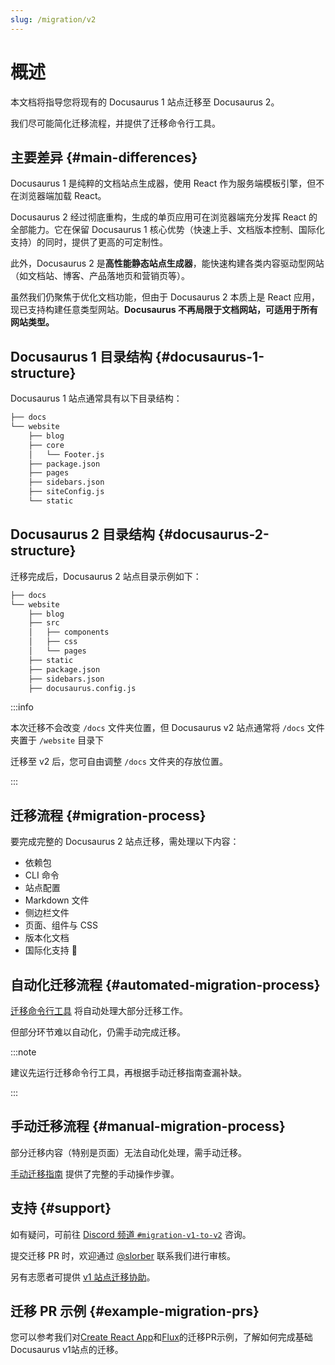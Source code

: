 ```yaml
---
slug: /migration/v2
---
```


# 概述

本文档将指导您将现有的 Docusaurus 1 站点迁移至 Docusaurus 2。

我们尽可能简化迁移流程，并提供了迁移命令行工具。

## 主要差异 {#main-differences}

Docusaurus 1 是纯粹的文档站点生成器，使用 React 作为服务端模板引擎，但不在浏览器端加载 React。

Docusaurus 2 经过彻底重构，生成的单页应用可在浏览器端充分发挥 React 的全部能力。它在保留 Docusaurus 1 核心优势（快速上手、文档版本控制、国际化支持）的同时，提供了更高的可定制性。

此外，Docusaurus 2 是**高性能静态站点生成器**，能快速构建各类内容驱动型网站（如文档站、博客、产品落地页和营销页等）。

虽然我们仍聚焦于优化文档功能，但由于 Docusaurus 2 本质上是 React 应用，现已支持构建任意类型网站。**Docusaurus 不再局限于文档网站，可适用于所有网站类型。**

## Docusaurus 1 目录结构 {#docusaurus-1-structure}

Docusaurus 1 站点通常具有以下目录结构：

```bash
├── docs
└── website
    ├── blog
    ├── core
    │   └── Footer.js
    ├── package.json
    ├── pages
    ├── sidebars.json
    ├── siteConfig.js
    └── static
```

## Docusaurus 2 目录结构 {#docusaurus-2-structure}

迁移完成后，Docusaurus 2 站点目录示例如下：

```sh
├── docs
└── website
    ├── blog
    ├── src
    │   ├── components
    │   ├── css
    │   └── pages
    ├── static
    ├── package.json
    ├── sidebars.json
    ├── docusaurus.config.js
```

:::info

本次迁移不会改变 `/docs` 文件夹位置，但 Docusaurus v2 站点通常将 `/docs` 文件夹置于 `/website` 目录下

迁移至 v2 后，您可自由调整 `/docs` 文件夹的存放位置。

:::

## 迁移流程 {#migration-process}

要完成完整的 Docusaurus 2 站点迁移，需处理以下内容：

- 依赖包
- CLI 命令
- 站点配置
- Markdown 文件
- 侧边栏文件
- 页面、组件与 CSS
- 版本化文档
- 国际化支持 🚧

## 自动化迁移流程 {#automated-migration-process}

[迁移命令行工具](./migration-automated.mdx) 将自动处理大部分迁移工作。

但部分环节难以自动化，仍需手动完成迁移。

:::note

建议先运行迁移命令行工具，再根据手动迁移指南查漏补缺。

:::

## 手动迁移流程 {#manual-migration-process}

部分迁移内容（特别是页面）无法自动化处理，需手动迁移。

[手动迁移指南](./migration-manual.mdx) 提供了完整的手动操作步骤。

## 支持 {#support}

如有疑问，可前往 [Discord 频道 `#migration-v1-to-v2`](https://discord.gg/C3P6CxMMxY) 咨询。

提交迁移 PR 时，欢迎通过 [@slorber](https://github.com/slorber) 联系我们进行审核。

另有志愿者可提供 [v1 站点迁移协助](https://github.com/facebook/docusaurus/issues/1834)。

## 迁移 PR 示例 {#example-migration-prs}

您可以参考我们对[Create React App](https://github.com/facebook/create-react-app/pull/7785)和[Flux](https://github.com/facebook/flux/pull/471)的迁移PR示例，了解如何完成基础Docusaurus v1站点的迁移。